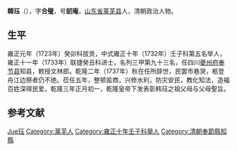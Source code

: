 {{unreferenced|time=2011-06-13T10:53:50+00:00}}
'''韓珏'''（{{bd|1668年||1737年||catIdx=Han韓珏}}），字'''合璧'''，号'''訒庵'''，[[山东省|山东省]][[莱芜县|莱芜县]]人，清朝政治人物。

== 生平 ==
雍正元年（1723年）癸卯科拔贡，中式雍正十年（1732年）壬子科第五名举人，雍正十一年（1733年）联捷癸丑科进士，名列三甲第九十三名，任四川[[夔州府|夔州府]][[奉节县|奉节县]]知县，敕授文林郎。乾隆二年（1737年）秋在任所辞世，民罢市巷哭，柩登舟江边祭者仍不绝。莅任五年，整顿盐商，兴修水利，防灾安民，教化知法，造福百姓深得民爱。乾隆三年正月初一，乾隆皇帝下发表彰韩珏之祖父母与父母聖旨。

== 参考文献 ==
{{reflist}}

{{雍正十一年癸丑科殿試金榜}}

{{Authority control}}
{{DEFAULTSORT:Han韓珏}}
[[Category:韩姓|Jue珏]]
[[Category:莱芜人|Category:莱芜人]]
[[Category:雍正十年壬子科舉人|Category:雍正十年壬子科舉人]]
[[Category:清朝奉節縣知縣|Category:清朝奉節縣知縣]]

{{清朝人物小作品}}
